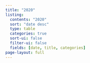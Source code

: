 ```yaml
---
title: "2020"
listing:
  contents: "2020"
  sort: "date desc"
  type: table
  categories: true
  sort-ui: false
  filter-ui: false
  fields: [date, title, categories]
page-layout: full
---
```



